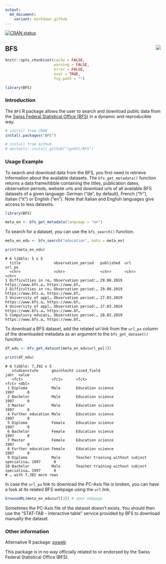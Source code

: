 ```yaml
---
output:
  md_document:
    variant: markdown_github
---
```


<!-- badges: start -->
[![CRAN status](https://www.r-pkg.org/badges/version/BFS)](https://CRAN.R-project.org/package=BFS)
<!-- badges: end -->

## BFS <img src="man/figures/logo.png" align="right" />

```r
knitr::opts_chunk$set(cache = FALSE, 
                      warning = FALSE, 
                      error = FALSE, 
                      eval = TRUE,
                      fig.path = "")

library(BFS)
```

### Introduction

The `BFS` R package allows the user to search and download public data from the 
[Swiss Federal Statistical Office (BFS)](https://www.bfs.admin.ch/bfs/en/home.html){target="_blank"}
in a dynamic and reproducible way.

```r
# install from CRAN
install.packages("BFS")

# install from Github
# devtools::install_github("lgnbhl/BFS")
```

### Usage Example

To search and download data from the BFS, you first need to retrieve information about the available datasets. The `bfs_get_metadata()` function returns a data frame/tibble containing the titles, publication dates, observation periods, website urls and download urls of all available BFS datasets of a given language: German ("de", by default), French ("fr"), Italian ("it") or English ("en"). Note that Italian and English languages give access to less datasets.

```r
library(BFS)

meta_en <- bfs_get_metadata(language = "en")
```

To search for a dataset, you can use the `bfs_search()` function.

```r
meta_en_edu <- bfs_search("education", data = meta_en)

print(meta_en_edu)
```

    # A tibble: 5 x 5
      title               observation_period   published  url                url_px         
      <chr>               <chr>                <chr>      <chr>              <chr>          
    1 Difficulties in re… Observation period:… 29.08.2019 https://www.bfs.a… https://www.bf…
    2 Difficulties in re… Observation period:… 29.08.2019 https://www.bfs.a… https://www.bf…
    3 University of appl… Observation period:… 27.03.2019 https://www.bfs.a… https://www.bf…
    4 University of appl… Observation period:… 27.03.2019 https://www.bfs.a… https://www.bf…
    5 Compulsory educati… Observation period:… 28.02.2019 https://www.bfs.a… https://www.bf…

To download a BFS dataset, add the related url link from the `url_px` column of the downloaded metadata as an argument to the `bfs_get_dataset()` function.

```r
df_edu <- bfs_get_dataset(meta_en_edu$url_px[3])

print(df_edu)
```

    # A tibble: 7,392 x 5
       studienstufe      geschlecht isced_field                                  jahr  value
       <fct>             <fct>      <fct>                                        <fct> <dbl>
     1 Diploma           Male       Education science                            1997      0
     2 Bachelor          Male       Education science                            1997      0
     3 Master            Male       Education science                            1997      0
     4 Further education Male       Education science                            1997      0
     5 Diploma           Female     Education science                            1997      0
     6 Bachelor          Female     Education science                            1997      0
     7 Master            Female     Education science                            1997      0
     8 Further education Female     Education science                            1997      0
     9 Diploma           Male       Teacher training without subject specialisa… 1997      0
    10 Bachelor          Male       Teacher training without subject specialisa… 1997      0
    # … with 7,382 more rows

In case the `url_px` link to download the PC-Axis file is broken, you can have a look at its related BFS webpage using the `url` link. 

```r
browseURL(meta_en_edu$url[3]) # open webpage
```

Sometimes the PC-Axis file of the dataset doesn't exists. You should then use the "STAT-TAB - interactive table" service provided by BFS to download manually the dataset.

### Other information

Alternative R package: [pxweb
](https://github.com/rOpenGov/pxweb){target="_blank"}

This package is in no way officially related to or endorsed by the Swiss Federal Statistical Office (BFS).
